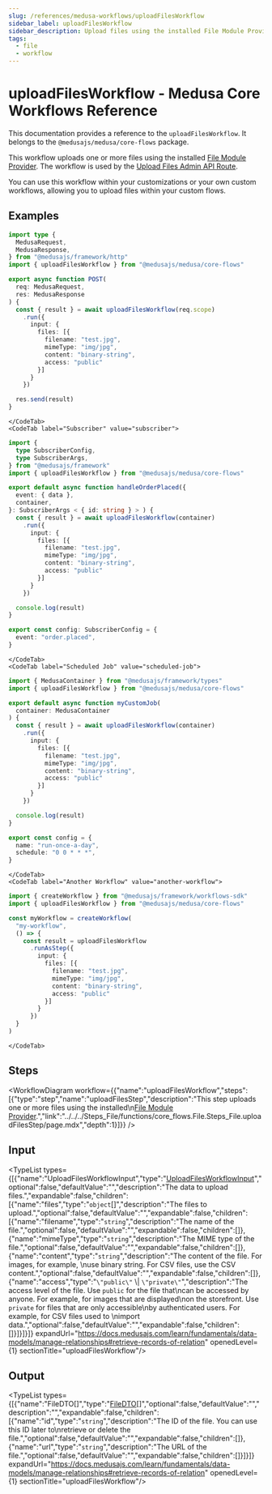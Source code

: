 ```yaml
---
slug: /references/medusa-workflows/uploadFilesWorkflow
sidebar_label: uploadFilesWorkflow
sidebar_description: Upload files using the installed File Module Provider.
tags:
  - file
  - workflow
---
```



# uploadFilesWorkflow - Medusa Core Workflows Reference

This documentation provides a reference to the `uploadFilesWorkflow`. It belongs to the `@medusajs/medusa/core-flows` package.

This workflow uploads one or more files using the installed 
[File Module Provider](https://docs.medusajs.com/resources/infrastructure-modules/file). The workflow is used by the
[Upload Files Admin API Route](https://docs.medusajs.com/api/admin#uploads\_postuploads).

You can use this workflow within your customizations or your own custom workflows, allowing you to
upload files within your custom flows.

<SourceCodeLink link="https://github.com/medusajs/medusa/blob/394226b5c18d11072da826ed6a07d4e602e62f18/packages/core/core-flows/src/file/workflows/upload-files.ts#L72" />

## Examples

<CodeTabs group="workflow-exection">
    <CodeTab label="API Route" value="api-route">
    
```ts title="src/api/workflow/route.ts"
import type {
  MedusaRequest,
  MedusaResponse,
} from "@medusajs/framework/http"
import { uploadFilesWorkflow } from "@medusajs/medusa/core-flows"

export async function POST(
  req: MedusaRequest,
  res: MedusaResponse
) {
  const { result } = await uploadFilesWorkflow(req.scope)
    .run({
      input: {
        files: [{
          filename: "test.jpg",
          mimeType: "img/jpg",
          content: "binary-string",
          access: "public"
        }]
      }
    })

  res.send(result)
}
```

    </CodeTab>
    <CodeTab label="Subscriber" value="subscriber">
    
```ts title="src/subscribers/order-placed.ts"
import {
  type SubscriberConfig,
  type SubscriberArgs,
} from "@medusajs/framework"
import { uploadFilesWorkflow } from "@medusajs/medusa/core-flows"

export default async function handleOrderPlaced({
  event: { data },
  container,
}: SubscriberArgs < { id: string } > ) {
  const { result } = await uploadFilesWorkflow(container)
    .run({
      input: {
        files: [{
          filename: "test.jpg",
          mimeType: "img/jpg",
          content: "binary-string",
          access: "public"
        }]
      }
    })

  console.log(result)
}

export const config: SubscriberConfig = {
  event: "order.placed",
}
```

    </CodeTab>
    <CodeTab label="Scheduled Job" value="scheduled-job">
    
```ts title="src/jobs/message-daily.ts"
import { MedusaContainer } from "@medusajs/framework/types"
import { uploadFilesWorkflow } from "@medusajs/medusa/core-flows"

export default async function myCustomJob(
  container: MedusaContainer
) {
  const { result } = await uploadFilesWorkflow(container)
    .run({
      input: {
        files: [{
          filename: "test.jpg",
          mimeType: "img/jpg",
          content: "binary-string",
          access: "public"
        }]
      }
    })

  console.log(result)
}

export const config = {
  name: "run-once-a-day",
  schedule: "0 0 * * *",
}
```

    </CodeTab>
    <CodeTab label="Another Workflow" value="another-workflow">
    
```ts title="src/workflows/my-workflow.ts"
import { createWorkflow } from "@medusajs/framework/workflows-sdk"
import { uploadFilesWorkflow } from "@medusajs/medusa/core-flows"

const myWorkflow = createWorkflow(
  "my-workflow",
  () => {
    const result = uploadFilesWorkflow
      .runAsStep({
        input: {
          files: [{
            filename: "test.jpg",
            mimeType: "img/jpg",
            content: "binary-string",
            access: "public"
          }]
        }
      })
  }
)
```

    </CodeTab>
  </CodeTabs>

## Steps

<WorkflowDiagram workflow={{"name":"uploadFilesWorkflow","steps":[{"type":"step","name":"uploadFilesStep","description":"This step uploads one or more files using the installed\n[File Module Provider](https://docs.medusajs.com/resources/infrastructure-modules/file).","link":"../../../Steps_File/functions/core_flows.File.Steps_File.uploadFilesStep/page.mdx","depth":1}]}} />

## Input

<TypeList types={[{"name":"UploadFilesWorkflowInput","type":"[UploadFilesWorkflowInput](../../../../types/core_flows.UploadFilesWorkflowInput/page.mdx)","optional":false,"defaultValue":"","description":"The data to upload files.","expandable":false,"children":[{"name":"files","type":"`object`[]","description":"The files to upload.","optional":false,"defaultValue":"","expandable":false,"children":[{"name":"filename","type":"`string`","description":"The name of the file.","optional":false,"defaultValue":"","expandable":false,"children":[]},{"name":"mimeType","type":"`string`","description":"The MIME type of the file.","optional":false,"defaultValue":"","expandable":false,"children":[]},{"name":"content","type":"`string`","description":"The content of the file. For images, for example, \nuse binary string. For CSV files, use the CSV content.","optional":false,"defaultValue":"","expandable":false,"children":[]},{"name":"access","type":"`\"public\"` \\| `\"private\"`","description":"The access level of the file. Use `public` for the file that\ncan be accessed by anyone. For example, for images that are displayed\non the storefront. Use `private` for files that are only accessible\nby authenticated users. For example, for CSV files used to \nimport data.","optional":false,"defaultValue":"","expandable":false,"children":[]}]}]}]} expandUrl="https://docs.medusajs.com/learn/fundamentals/data-models/manage-relationships#retrieve-records-of-relation" openedLevel={1} sectionTitle="uploadFilesWorkflow"/>

## Output

<TypeList types={[{"name":"FileDTO[]","type":"[FileDTO](../../../../../types/FileTypes/interfaces/types.FileTypes.FileDTO/page.mdx)[]","optional":false,"defaultValue":"","description":"","expandable":false,"children":[{"name":"id","type":"`string`","description":"The ID of the file. You can use this ID later to\nretrieve or delete the file.","optional":false,"defaultValue":"","expandable":false,"children":[]},{"name":"url","type":"`string`","description":"The URL of the file.","optional":false,"defaultValue":"","expandable":false,"children":[]}]}]} expandUrl="https://docs.medusajs.com/learn/fundamentals/data-models/manage-relationships#retrieve-records-of-relation" openedLevel={1} sectionTitle="uploadFilesWorkflow"/>

